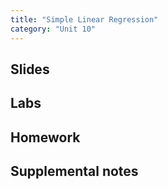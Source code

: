 ```yaml
---
title: "Simple Linear Regression"
category: "Unit 10"
---
```


## Slides

## Labs

## Homework

## Supplemental notes
